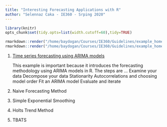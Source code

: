 ```yaml
---
title: "Interesting Forecasting Applications with R"
author: "Selennaz Caka - IE360 - Srping 2020"
---
```

```r
library(knitr)
opts_chunk$set(tidy.opts=list(width.cutoff=60),tidy=TRUE)
```

```r
rmarkdown::render("/home/baydogan/Courses/IE360/Guidelines/example_homework_0.Rmd",output_format="pdf_document")
rmarkdown::render("/home/baydogan/Courses/IE360/Guidelines/example_homework_0.Rmd",output_format="html_document")
```

1. [Time series forecasting using ARIMA models](https://blogs.oracle.com/datascience/introduction-to-forecasting-with-arima-in-r)

    This example is important because it introduces the forecasting methodology using ARIMA models in R. The steps are ... 
    Examine your data
    Decompose your data 
    Stationarity 
    Autocorrelations and choosing model order 
    Fit an ARIMA model 
    Evaluate and iterate
2. Naive Forecasting Method
3. Simple Exponential Smoothing
4. Holts Trend Method
5. TBATS

